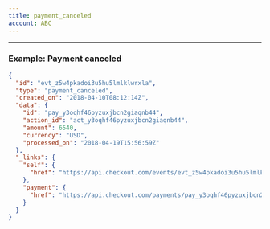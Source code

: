 ```yaml
---
title: payment_canceled
account: ABC
---
```


---

### Example: Payment canceled

```json
{
  "id": "evt_z5w4pkadoi3u5hu5lmlklwrxla",
  "type": "payment_canceled",
  "created_on": "2018-04-10T08:12:14Z",
  "data": {
    "id": "pay_y3oqhf46pyzuxjbcn2giaqnb44",
    "action_id": "act_y3oqhf46pyzuxjbcn2giaqnb44",
    "amount": 6540,
    "currency": "USD",
    "processed_on": "2018-04-19T15:56:59Z"
  },
  "_links": {
    "self": {
      "href": "https://api.checkout.com/events/evt_z5w4pkadoi3u5hu5lmlklwrxla"
    },
    "payment": {
      "href": "https://api.checkout.com/payments/pay_y3oqhf46pyzuxjbcn2giaqnb44"
    }
  }
}
```